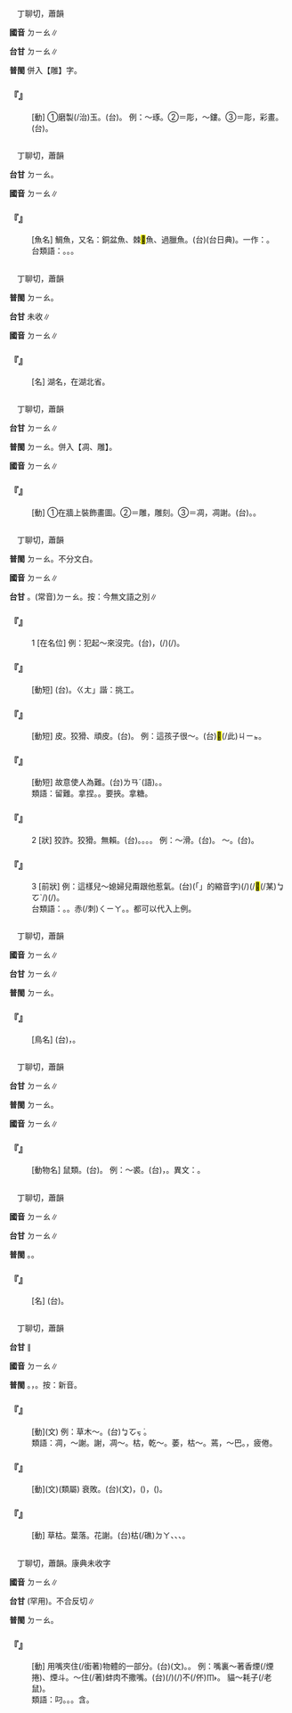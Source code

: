 
=={{ruby|琱|ㄉㄧㄠ}}==

　丁聊切，蕭韻

'''國音''' <rt>ㄉㄧㄠ</rt>∥

'''台甘''' <rt>ㄉㄧㄠ</rt>∥

'''普閩''' 併入【雕】字。

    

==='''『{{ruby|琱|ㄉㄧㄠ}}』'''===
: [動] ①磨製(/治)玉。(台){{ruby|磨|ㆠㄨㄚˊ}}{{ruby|玉|ㆣㄧㆤㆶ ͘}}{{ruby|仔|ㄚ}}。 例：～琢。②＝彫，～鏤。③＝彫，彩畫。(台){{ruby|琱|ㄉㄧㄠ}}{{ruby|琢|ㄉㆦㆶ}}。
    

=={{ruby|鯛|ㄉㄧㄠ}}==

　丁聊切，蕭韻

'''台甘''' <rt>ㄉㄧㄠ</rt>。

'''國音''' <rt>ㄉㄧㄠ</rt>∥

    

==='''『{{ruby|鯛|ㄉㄧㄠ}}』'''===
: [魚名] 鯛魚，又名：銅盆魚、棘<mark>&#xf96d6;</mark>魚、過臘魚。(台){{ruby|加|ㄍㄚ}}{{ruby|魶|ㄌㄚㆷ ͘}}{{ruby|魚|ㄏㄧˊ}}{{ruby|/|ㄏㄨˊ}}(台日典)。一作：{{ruby|嘉|ㄍㆤ}}{{ruby|<mark>&#xf96d7;</mark>|ㄌㄧㄚㆴ ͘}}{{ruby|魚|ㄏㄧˊ}}{{ruby|/|ㄏㄨˊ}}。
:台類語：{{ruby|赤|ㄑㄧㄚˋ}}{{ruby|鬃|ㄗㄤ}}{{ruby|魚|ㄏㄧˊ}}{{ruby|/|ㄏㄨˊ}}。{{ruby|<mark>&#xf96de;</mark>|ㄉㄞ}}{{ruby|仔|ㄚ}}{{ruby|魚|ㄏㄧˊ}}{{ruby|/|ㄏㄨˊ}}。{{ruby|魬|ㄅㄨㆩˋ}}{{ruby|仔|ㄚ}}{{ruby|魚|ㄏㄧˊ}}{{ruby|/|ㄏㄨˊ}}。
:
    

=={{ruby|<mark>&#xf96d3;</mark>|ㄉㄧㄠ}}==

　丁聊切，蕭韻

'''普閩''' <rt>ㄉㄧㄠ</rt>。

'''台甘''' 未收∥

'''國音''' <rt>ㄉㄧㄠ</rt>∥

    

==='''『{{ruby|<mark>&#xf96d3;</mark>|ㄉㄧㄠ}}{{ruby|汊|ㄔㄚˋ}}』'''===
: [名] 湖名，在湖北省。
    

=={{ruby|彫|ㄉㄧㄠ}}==

　丁聊切，蕭韻

'''台甘''' <rt>ㄉㄧㄠ</rt>∥

'''普閩''' <rt>ㄉㄧㄠ</rt>。併入【凋、雕】。

'''國音''' <rt>ㄉㄧㄠ</rt>∥

    

==='''『{{ruby|彫|ㄉㄧㄠ}}』'''===
: [動] ①在牆上裝飾畫圖。②＝雕，雕刻。③＝凋，凋謝。(台){{ruby|雕|ㄉㄧㄠ}}{{ruby|刻|ㄎㄧㆤㆶ}}。{{ruby|凋|ㄉㄧㄠ}}{{ruby|謝|ㄒㄧㄚ˫}}。
    

=={{ruby|刁|ㄉㄧㄠ}}==

　丁聊切，蕭韻

'''普閩''' <rt>ㄉㄧㄠ</rt>{{ruby|。|ㄊㄧㄠ}}。不分文白。

'''國音''' <rt>ㄉㄧㄠ</rt>∥

'''台甘''' {{ruby|(文)|ㄊㄧㄠ}}。(常音)<rt>ㄉㄧㄠ</rt>。按：今無文語之別∥

    

==='''『{{ruby|刁|ㄉㄧㄠ}}』'''===
:1  [在名位] 例：犯起～來沒完。(台){{ruby|起|ㄎㄧˋ}}{{ruby|狡|ㄍㄠˋ}}{{ruby|獪|ㄍㄨㆤ˪}}{{ruby|就|ㄐㄧㄨ˫}}{{ruby|茹|ㄌㄨˊ}}{{ruby|/|ㆡㄨˊ}}{{ruby|<mark>&#xffa45;</mark>|ㆠㆤ˫}}{{ruby|/|ㆠㄨㆤ˫}}{{ruby|煞|ㄙㄨㄚㆷ}}，{{ruby|伊|ㄧ}}{{ruby|若|ㄋㄚ˫}}{{ruby|起|ㄎㄧˋ}}{{ruby|花|ㄏㄨㆤ}}{{ruby|著|ㄉㄧㄜㆷ}}(/{{ruby|都|ㄉㄜ˫}}){{ruby|歹|ㄆㄞˋ}}{{ruby|/|ㄆㆮˋ}}{{ruby|紡|ㄆㄤˋ}}(/{{ruby|難|ㄜㆷ}}{{ruby|處|ㄘㄨˋ}}{{ruby|理|ㄌㄧˋ}})。
    

==='''『{{ruby|放|ㄈㄤˋ}}{{ruby|刁|ㄉㄧㄠ}}』'''===
: [動短] (台){{ruby|放|ㄅㄤ˪}}{{ruby|刁|ㄉㄧㄠ}}。{{ruby|「|ㄊㄧㄠ}}<rt>ㄍㄤ</rt>」諧：挑工。
    

==='''『{{ruby|刁|ㄉㄧㄠ}}{{ruby|皮|ㄆㄧˊ}}』'''===
: [動短] {{ruby|調|ㄊㄧㄠˊ}}皮。狡猾、頑皮。(台){{ruby|作|ㄗㆦㆶ}}{{ruby|孽|ㆣㄧㄚㆵ ͘}}。 例：這孩子很～。(台)<mark>&#xffb50;</mark>(/此)<rt>ㄐㄧㆵ</rt>{{ruby|個|ㆤˊ}}{{ruby|<mark>&#xffb51;</mark>|ㆣㄧㄣˋ}}{{ruby|仔|ㄚ}}{{ruby|真|ㄐㄧㄣ}}{{ruby|皮|ㄆㄧˊ}}。
    

==='''『{{ruby|刁|ㄉㄧㄠ}}{{ruby|難|ㄋㄢˋ}}』'''===
: [動短] 故意使人為難。(台){{ruby|刁|ㄊㄧㄠ}}{{ruby|難|ㄌㄢ˫}}{{ruby|→|ㄊㄧㄠ}}<rt>ㄌㄢˊ</rt>(語)。{{ruby|特|ㄊㄧㄠ}}{{ruby|工|ㄍㄤ}}{{ruby|<mark>&#xffa49;</mark>|ㆠㆤㆷ}}{{ruby|/|ㆠㄨㆤㆷ}}{{ruby|刁|ㄉㄧㄠ}}{{ruby|人|·ㄌㄤˊ}}。
:類語：留難。拿捏。{{ruby|勒|ㄌㄟ}}{{ruby|掯|ㄎㄣˋ}}。要挾。拿糖。
:
    

==='''『{{ruby|刁|ㄉㄧㄠ}}』'''===
:2  [狀] 狡詐。狡猾。無賴。(台){{ruby|狡|ㄍㄠˋ}}{{ruby|獪|ㄍㄨㆤ˪}}{{ruby|→|ㄍㄨㄞ˪}}。{{ruby|拗|ㄠ˪}}{{ruby|蠻|ㆠㄢˊ}}。{{ruby|刁|ㄉㄧㄠ}}{{ruby|蠻|ㆠㄢˊ}}。{{ruby|頓|ㄉㄨㄣ˪}}{{ruby|<mark>&#xf90c1;</mark>|ㄉㆥ}}。 例：～滑。(台){{ruby|狡|ㄍㄠˋ}}{{ruby|獪|ㄍㄨㆤ˪}}。 ～{{ruby|難|ㄋㄢˋ}}。(台){{ruby|刁|ㄊㄧㄠ}}{{ruby|蠻|ㄌㄢˊ}}。
    

==='''『{{ruby|刁|ㄉㄧㄠ}}』'''===
:3  [前狀] 例：這樣兒～媳婦兒甭跟他惹氣。(台){{ruby|<mark>&#xffb50;</mark>|ㄐㄧㆵ}}(「{{ruby|此|ㄐㄧˋ}}{{ruby|一|ㄐㄧㆵ ͘}}」的縮音字)(/{{ruby|此|ㄐㄧㆵ}}){{ruby|款|ㄎㄨㄢˋ}}{{ruby|潑|ㄆㄨㄚㆵ}}{{ruby|婦|ㄏㄨ˫}}(/{{ruby|赤|ㄑㄧㄚˋ}}{{ruby|<mark>&#xffbb2;</mark>|ㄗㄚ}}<mark>&#xffa44;</mark>(/某)<rt>ㆠㆦˋ</rt>/{{ruby|歹|ㄆㆮˋ}}{{ruby|/|ㄆㄞˋ}}{{ruby|新|ㄒㄧㄣ}}{{ruby|婦|ㄅㄨ˫}}){{ruby|免|ㆠㄧㄢˋ}}{{ruby|合|ㄍㄚㆴ}}{{ruby|伊|ㄧ}}{{ruby|惱|ㄌㆦˋ}}{{ruby|氣|ㄎㄧ˪}}(/{{ruby|受|ㄒㄧㄨ˫}}{{ruby|氣|ㄎㄧ˪}})。
:台類語：{{ruby|潑|ㄆㄨㄚㆷ}}。{{ruby|野|ㄧㄚˋ}}。赤(/刺)<rt>ㄑㄧㄚ</rt>。{{ruby|惡|ㆦㆶ}}。都可以代入上例。
:
    

=={{ruby|鵰|ㄉㄧㄠ}}==

　丁聊切，蕭韻

'''國音''' <rt>ㄉㄧㄠ</rt>∥

'''台甘''' <rt>ㄉㄧㄠ</rt>∥

'''普閩''' <rt>ㄉㄧㄠ</rt>。

    

==='''『{{ruby|鵰|ㄉㄧㄠ}}』'''===
: [鳥名] (台){{ruby|一|ㄐㄧㆵ ͘}}{{ruby|種|ㄐㄧㆲˋ}}{{ruby|兇|ㄏㄧㆲ}}{{ruby|猛|ㆠㄧㄥˋ}}{{ruby|丌|ㆤ}}{{ruby|大|ㄉㄨㄚ˫}}{{ruby|隻|ㄐㄧㄚㆷ}}{{ruby|鳥|ㄐㄧㄠˋ}}，{{ruby|覓|ㆠㄚ˫}}{{ruby|葉|ㄏㄧㄜㆷ ͘}}{{ruby|丌|ㆤ}}{{ruby|類|ㄌㄨㄧ˫}}。
    

=={{ruby|貂|ㄉㄧㄠ}}==

　丁聊切，蕭韻

'''台甘''' <rt>ㄉㄧㄠ</rt>∥

'''普閩''' <rt>ㄉㄧㄠ</rt>。

'''國音''' <rt>ㄉㄧㄠ</rt>∥

    

==='''『{{ruby|貂|ㄉㄧㄠ}}』'''===
: [動物名] 鼠類。(台){{ruby|貂|ㄉㄧㄠ}}{{ruby|鼠|ㄑㄧˋ}}{{ruby|/|ㄘㄨˋ}}。 例：～裘。(台){{ruby|用|ㄧㄥ˫}}{{ruby|/|ㄧㆲ˫}}{{ruby|貂|ㄉㄧㄠ}}{{ruby|鼠|ㄑㄧˋ}}{{ruby|/|ㄘㄨˋ}}{{ruby|丌|ㆤ}}{{ruby|皮|ㄆㄨㆤˊ}}{{ruby|/|ㄆㆤˊ}}{{ruby|做|ㄗㄨㆤ˪}}{{ruby|/|ㄗㄜ˪}}{{ruby|成|ㄒㄧㄥˊ}}{{ruby|丌|ㆤ}}{{ruby|裘|ㄏㄧㄨˊ}}{{ruby|仔|ㄚ}}，{{ruby|真|ㄐㄧㄣ}}{{ruby|高|ㄍㄜ}}{{ruby|貴|ㄍㄨㄧ˪}}。異文：{{ruby|<mark>&#xf96d4;</mark>|ㄉㄧㄠ}}。
    

=={{ruby|碉|ㄉㄧㄠ}}==

　丁聊切，蕭韻

'''國音''' <rt>ㄉㄧㄠ</rt>∥

'''台甘''' <rt>ㄉㄧㄠ</rt>∥

'''普閩''' {{ruby|(文)|ㄉㄧㄠ}}。{{ruby|(白)|ㄉㄚ}}。

    

==='''『{{ruby|碉|ㄉㄧㄠ}}{{ruby|堡|ㄅㄠˇ}}』'''===
: [名] (台){{ruby|用|ㄧㆲ˫}}{{ruby|石|ㄐㄧㄜㆷ ͘}}{{ruby|疊|ㄊㄚㆴ ͘}}{{ruby|起|·ㄎㄧˋ}}{{ruby|來|·ㄌㄞˊ}}{{ruby|丌|ㆤ}}{{ruby|軍|ㄍㄨㄣ}}{{ruby|事|ㄙㄨ˫}}{{ruby|防|ㄏㆲˊ}}{{ruby|衛|ㄨㄧ˫}}{{ruby|用|ㄧㆲ˫}}{{ruby|丌|ㆤ}}{{ruby|建|ㄍㄧㄢ˪}}{{ruby|築|ㄉㄧㆦㆶ}}{{ruby|物|ㆠㄨㆵ ͘}}。
    

=={{ruby|凋|ㄉㄧㄠ}}==

　丁聊切，蕭韻

'''台甘''' {{ruby|(文)|ㄉㄧㄠ}}∥

'''國音''' <rt>ㄉㄧㄠ</rt>∥

'''普閩''' {{ruby|(文)|ㄉㄧㄠ}}。{{ruby|(白)|ㄉㄚ}}，{{ruby|乾|ㄉㄚ}}{{ruby|枯|ㄉㄚ}}。按：新音。

    

==='''『{{ruby|凋|ㄉㄧㄠ}}{{ruby|零|ㄌㄧㄥˊ}}』'''===
: [動](文) 例：草木～。(台){{ruby|草|ㄘㄠˋ}}{{ruby|木|ㆠㄚㆵ ͘}}{{ruby|/|ㄘㆦˋ}}<rt>ㆠㆦㆶ ͘</rt>{{ruby|枯|ㄉㄚ}}{{ruby|蔫|ㄌㄧㄢ}}{{ruby|去|ㄎㄧ˪}}。
:類語：凋，～謝。謝，凋～。枯，乾～。萎，枯～。蔫，～巴。{{ruby|苶|ㄋㄧㄝ}}，疲倦。
:
    

==='''『{{ruby|凋|ㄉㄧㄠ}}{{ruby|敝|ㄅㄧˋ}}』'''===
: [動](文)(類屬) 衰敗。(台){{ruby|凋|ㄉㄧㄠ}}{{ruby|敝|ㄅㆤ˪}}(文)，{{ruby|衰|ㄙㄨㆤ}}{{ruby|敗|ㄅㄞ˫}}({{ruby|事|ㄙㄨ˫}}{{ruby|業|ㆣㄧㄚㆴ ͘}}{{ruby|上|ㄒㄧㆲ˫}}{{ruby|丌|ㆤ}}{{ruby|衰|ㄙㄨㄧ}}{{ruby|敗|ㄅㄞ˫}})，({{ruby|生|ㄒㄧㄥ}}{{ruby|活|ㄨㄚㆷ ͘}}){{ruby|困|ㄎㄨㄣ˪}}{{ruby|苦|ㄎㆦˋ}}。
    

==='''『{{ruby|凋|ㄉㄧㄠ}}』'''===
: [動] 草枯。葉落。花謝。(台){{ruby|草|ㄘㄠˋ}}枯(/礁)<rt>ㄉㄚ</rt>、{{ruby|蔫|ㄌㄧㄢ}}、{{ruby|葉|ㄏㄧㄜㆷ ͘}}{{ruby|落|ㄌㄚㆶ}}、{{ruby|花|ㄏㄨㆤ}}{{ruby|謝|ㄒㄧㄚ˫}}。
    

=={{ruby|叼|ㄉㄧㄠ}}==

　丁聊切，蕭韻。康典未收字

'''國音''' <rt>ㄉㄧㄠ</rt>∥

'''台甘''' {{ruby|(文)|ㄊㄧㄠˋ}}(罕用)。不合反切∥

'''普閩''' <rt>ㄉㄧㄠ</rt>。

    

==='''『{{ruby|叼|ㄉㄧㄠ}}』'''===
: [動] 用嘴夾住(/銜著)物體的一部分。(台)(文){{ruby|咬|ㄍㄚ˫}}。{{ruby|含|ㄍㆰˊ}}。 例：嘴裏～著香煙(/煙捲)、煙斗。～住(/著)蚌肉不撒嘴。(台){{ruby|啄|ㄉㆦㆶ}}(/{{ruby|咬|ㄍㄚ˫}}){{ruby|住|ㄉㄧㄠˊ}}(/{{ruby|著|ㄉㄧㄜㆷ ͘}}){{ruby|蚶|ㄏㆰ}}{{ruby|仔|ㄚ}}{{ruby|肉|ㆠㄚㆷ}}不(/伓)<rt>ㆬ˫</rt>{{ruby|放|ㄅㄤ˪}}。 貓～耗子(/老鼠)。
:類語：叼。{{ruby|銜|ㄒㄧㄢˊ}}。{{ruby|嗛|ㄒㄧㄢˊ}}。含。
:
    
